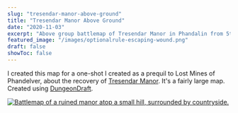 ```yaml
---
slug: "tresendar-manor-above-ground"
title: "Tresendar Manor Above Ground"
date: "2020-11-03"
excerpt: "Above group battlemap of Tresendar Manor in Phandalin from 5th edition Lost Mines of Phandever or Dragon of Icespire Peak."
featured_image: "/images/optionalrule-escaping-wound.png"
draft: false
showToc: false
---
```


I created this map for a one-shot I created as a prequil to Lost Mines of Phandelver, about the recovery of [Tresendar Manor](https://forgottenrealms.fandom.com/wiki/Tresendar_Mano). It's a fairly large map. Created using [DungeonDraft](https://dungeondraft.net/).

[![Battlemap of a ruined manor atop a small hill, surrounded by countryside.](https://i.redd.it/66rci2cg5cx51.jpg)](https://i.redd.it/66rci2cg5cx51.jpg)